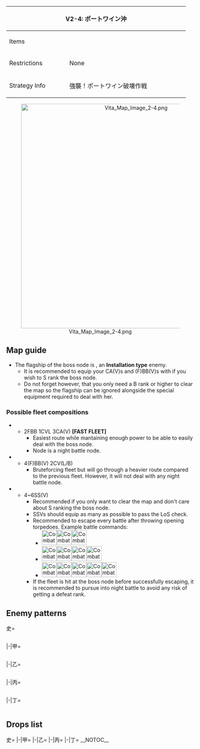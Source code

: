 {| class="article-table" style="width:100%;"
|-
! colspan="2" style="text-align:center;width:70%;" | V2-4: ポートワイン沖
| rowspan="3" style="text-align:center;width:30%;" | [[File:Vita Map Banner 2-4.png|400px]]
|-
! Items
| {{Steel}}
|-
! Restrictions
| None
|-
! Strategy Info
|強襲！ポートワイン破壊作戦
|ポートワインに存在する深海棲艦の南西諸島方面戦力の根拠<br>地を強襲し、敵港湾基地機能を破壊、同制海権を確立せよ！
|}
<center>[[File:Vita Map Image 2-4.png|600px]]</center>
==Map guide==
{{Map/Branching
|id = V2-4
|0->A, D = * Meet any of the following requirements to route to D :
** (F)BB(V) + CV(B) ≧ 4
** CV(B) ≧ 1
** SS(V) ≦ 2 and '''slow fleet'''
*If FBB = 3 then random routing between D and A (50%/50% chance)
*Do not meet any of the above requirements to route A.
|G/storm ->E, J = *Meeting any of the following requirements '''FORCES''' J :
** (F)BB(V) + CV(B) ≧ 4
** CV(B) ≧ 2
*Otherwise, meet any of the following requirements to route E:
** DD ≧ 2
** (F)BB(V) + CV(B) ≦ 2 and CL ≧ 1
** CA(V) ≧ 4 and CL ≧ 1
** CA(V) ≧ 3 and DD ≧ 1
*Failure to meet any of the above requirements will route to J
|H -> L = * Pass the LoS check
|H -> F/empty = * Fail the LoS check
|I -> L = * Pass the LoS check
|I -> K/empty = * Fail the LoS check
}}
*The flagship of the boss node {{Event/Route|L|red}} is {{ShipLink|Harbour Princess|Harbour Princess/II|text=Harbour Princess}}, an '''Installation type''' enemy.
**It is recommended to equip your CA(V)s and (F)BB(V)s with {{GreenAmmo}} if you wish to S rank the boss node.
**Do not forget however, that you only need a B rank or higher to clear the map so the flagship can be ignored alongside the special equipment required to deal with her.
{{VitaInstallations}}

===Possible fleet compositions===
*{{Event/Route|A|red|B|green|C|red|H|red|L|red}}
**2FBB 1CVL 3CA(V) '''[FAST FLEET]'''
***Easiest route while mantaining enough power to be able to easily deal with the boss node.
***Node {{Event/Route|H|red}} is a night battle node.
*{{Event/Route|D|red|G|purple|J|red|I|red|L|red}}
**4(F)BB(V) 2CV(L/B)
***Bruteforcing fleet but will go through a heavier route compared to the previous fleet. However, it will not deal with any night battle node.
*{{Event/Route|A|red|B|green|C|red|H|red|L|red}}
**4~6SS(V)
***Recommended if you only want to clear the map and don't care about S ranking the boss node.
***SSVs should equip as many {{Seaplane}} as possible to pass the LoS check.
***Recommended to escape every battle after throwing opening torpedoes. Example battle commands:
****[[File:Combat command (3).png|40px]][[File:Combat command (4).png|40px]][[File:Combat command (4).png|40px]]
****[[File:Combat command (3).png|40px]][[File:Combat command (4).png|40px]][[File:Combat command (4).png|40px]][[File:Combat command (4).png|40px]]
****[[File:Combat command (3).png|40px]][[File:Combat command (4).png|40px]][[File:Combat command (4).png|40px]][[File:Combat command (4).png|40px]][[File:Combat command (4).png|40px]]
***If the fleet is hit at the boss node before successfully escaping, it is recommended to pursue into night battle to avoid any risk of getting a defeat rank.

==Enemy patterns==
<tabber>史=
<div class="scrollable" style="width:800px;max-height:400px;overflow:auto;">
{{Map/Nodes|name=西哨戒線
|A
|Normal/BaseXP
|{{Formation|Line Ahead}}
|140
|555
|576
|576
|576
|576
|534
|-
|A
|Normal/BaseXP
|{{Formation|Line Ahead}}
|130
|555
|576
|576
|575
|575
|534
|-
|A
|Normal/BaseXP
|{{Formation|Line Ahead}}
|120
|555
|575
|575
|575
|575
|534
|-
}}
{{Map/Nodes|name=深海水雷打撃戦隊
|C
|Normal/BaseXP
|{{Formation|Line Ahead}}
|150
|566
|559
|559
|555
|576
|576
|-
|C
|Normal/BaseXP
|{{Formation|Line Ahead}}{{Formation|Double Line}}
|125
|527
|559
|559
|555
|576
|576
|-
|C
|Normal/BaseXP
|{{Formation|Line Ahead}}
|100
|527
|559
|559
|554
|575
|575
|-
}}
{{Map/Nodes|name=東哨戒線
|D
|Normal/BaseXP
|{{Formation|Line Ahead}}
|160
|555
|554
|576
|576
|535
|535
|-
|D
|Normal/BaseXP
|{{Formation|Line Ahead}}
|150
|555
|554
|575
|575
|535
|535
|-
|D
|Normal/BaseXP
|{{Formation|Line Ahead}}
|130
|555
|554
|575
|575
|535
|-
}}
{{Map/Nodes|name=深海戦艦戦隊
|E
|Normal/BaseXP
|{{Formation|Line Ahead}}{{Formation|Double Line}}
|250
|557
|529
|576
|575
|575
|-
|E
|Normal/BaseXP
|{{Formation|Line Ahead}}{{Formation|Double Line}}
|200
|567
|529
|576
|575
|575
|-
}}
{{Map/Nodes|name=阻止最終迎撃戦
|H
|Night/BaseXP
|{{Formation|Line Ahead}}{{Formation|Double Line}}
|200
|529
|527
|527
|601
|576
|576
|-
|H
|Night/BaseXP
|{{Formation|Line Ahead}}
|150
|529
|527
|527
|555
|575
|575
|-
}}
{{Map/Nodes|name=要港部防衛艦隊
|I
|Normal/BaseXP
|{{Formation|Line Ahead}}
|170
|529
|529
|528
|528
|577
|577
|-
|I
|Normal/BaseXP
|{{Formation|Line Ahead}}
|160
|529
|529
|560
|560
|577
|577
|-
|I
|Normal/BaseXP
|{{Formation|Line Ahead}}
|150
|529
|529
|560
|560
|576
|576
|-
}}
{{Map/Nodes|name=増援任務部隊
|J
|Normal/BaseXP
|{{Formation|Diamond}}
|240
|529
|529
|528
|528
|577
|577
|-
|J
|Normal/BaseXP
|{{Formation|Diamond}}
|220
|529
|529
|560
|560
|577
|577
|-
|J
|Normal/BaseXP
|{{Formation|Diamond}}
|200
|529
|529
|560
|560
|576
|576
|-
}}
{{Map/Nodes|name=ポートワイン泊地
|L
|Boss/BaseXP
|{{Formation|Line Ahead}}
|350
|613
|551
|551
|558
|577
|577
|-
|L
|Boss/BaseXP
|{{Formation|Line Ahead}}
|300
|613
|550
|550
|558
|576
|576
|-
}}
</div> <!-- overflow -->
|-|甲=
<div class="scrollable" style="width:800px;max-height:400px;overflow:auto;">
{{Map/Nodes|name=西哨戒線
|A
|Normal/BaseXP
|{{Formation|Line Ahead}}
|130
|555
|576
|576
|575
|575
|534
|-
|A
|Normal/BaseXP
|{{Formation|Line Ahead}}
|120
|555
|575
|575
|575
|575
|534
|-
|A
|Normal/BaseXP
|{{Formation|Line Ahead}}
|100
|555
|575
|575
|501
|501
|532
|-
|A
|Normal/BaseXP
|{{Formation|Double Line}}
|100
|555
|575
|575
|501
|501
|532
|-
}}
{{Map/Nodes|name=深海水雷打撃戦隊
|C
|Normal/BaseXP
|{{Formation|Line Ahead}}{{Formation|Double Line}}
|125
|527
|559
|559
|555
|576
|576
|-
|C
|Normal/BaseXP
|{{Formation|Line Ahead}}{{Formation|Double Line}}
|100
|527
|559
|559
|554
|575
|575
|-
}}
{{Map/Nodes|name=東哨戒線
|D
|Normal/BaseXP
|{{Formation|Line Ahead}}
|150
|555
|554
|575
|575
|535
|535
|-
|D
|Normal/BaseXP
|{{Formation|Line Ahead}}
|130
|555
|554
|575
|575
|535
|-
|D
|Normal/BaseXP
|{{Formation|Line Ahead}}{{Formation|Double Line}}
|110
|555
|554
|575
|575
|533
|-
}}
{{Map/Nodes|name=深海戦艦戦隊
|E
|Normal/BaseXP
|{{Formation|Line Ahead}}{{Formation|Double Line}}
|200
|567
|529
|576
|575
|575
|-
|E
|Normal/BaseXP
|{{Formation|Line Ahead}}{{Formation|Double Line}}
|170
|529
|529
|576
|575
|575
|-
}}
{{Map/Nodes|name=阻止最終迎撃戦
|H
|Night/BaseXP
|{{Formation|Line Ahead}}{{Formation|Double Line}}
|150
|529
|527
|527
|555
|575
|575
|-
|H
|Night/BaseXP
|{{Formation|Line Ahead}}{{Formation|Double Line}}
|120
|529
|527
|522
|519
|575
|575
|-
}}
{{Map/Nodes|name=要港部防衛艦隊
|I
|Normal/BaseXP
|{{Formation|Line Ahead}}
|160
|529
|529
|560
|560
|577
|577
|-
|I
|Normal/BaseXP
|{{Formation|Line Ahead}}{{Formation|Double Line}}
|150
|529
|529
|560
|560
|576
|576
|-
|I
|Normal/BaseXP
|{{Formation|Line Ahead}}{{Formation|Double Line}}
|130
|529
|529
|523
|523
|575
|575
|-
}}
{{Map/Nodes|name=増援任務部隊
|J
|Normal/BaseXP
|{{Formation|Diamond}}
|220
|529
|529
|560
|560
|577
|577
|-
|J
|Normal/BaseXP
|{{Formation|Diamond}}
|200
|529
|529
|560
|560
|576
|576
|-
|J
|Normal/BaseXP
|{{Formation|Diamond}}
|170
|529
|529
|560
|560
|576
|576
|-
|J
|Normal/BaseXP
|{{Formation|Diamond}}
|150
|529
|529
|560
|560
|575
|575
|-
}}
{{Map/Nodes|name=ポートワイン泊地
|L
|Boss/BaseXP
|{{Formation|Line Ahead}}
|290
|613
|549
|549
|558
|575
|575
|-
|L
|Boss/BaseXP
|{{Formation|Line Ahead}}
|280
|613
|558
|558
|558
|575
|575
|-
|L
|Boss/BaseXP
|{{Formation|Line Ahead}}
|240
|573
|526
|526
|526
|575
|575
|-
}}
</div> <!-- overflow -->
|-|乙=
<div class="scrollable" style="width:800px;max-height:400px;overflow:auto;">
{{Map/Nodes|name=西哨戒線
|A
|Normal/BaseXP
|{{Formation|Line Ahead}}{{Formation|Double Line}}
|100
|555
|575
|575
|501
|501
|532
|-
|A
|Normal/BaseXP
|{{Formation|Line Ahead}}{{Formation|Double Line}}
|85
|555
|575
|501
|501
|530
|-
|A
|Normal/BaseXP
|{{Formation|Double Line}}
|75
|519
|575
|501
|501
|530
|-
}}
{{Map/Nodes|name=深海水雷打撃戦隊
|C
|Normal/BaseXP
|{{Formation|Double Line}}
|100
|527
|527
|554
|554
|575
|575
|-
|C
|Normal/BaseXP
|{{Formation|Line Ahead}}{{Formation|Double Line}}
|80
|527
|521
|521
|575
|501
|501
|-
|C
|Normal/BaseXP
|{{Formation|Line Ahead}}{{Formation|Double Line}}
|60
|522
|521
|521
|501
|501
|-
}}
{{Map/Nodes|name=東哨戒線
|D
|Normal/BaseXP
|{{Formation|Double Line}}
|110
|555
|554
|575
|575
|533
|-
|D
|Normal/BaseXP
|{{Formation|Line Ahead}}{{Formation|Double Line}}
|90
|555
|575
|501
|501
|531
|-
|D
|Normal/BaseXP
|{{Formation|Line Ahead}}
|80
|519
|575
|501
|501
|501
|-
}}
{{Map/Nodes|name=深海戦艦戦隊
|E
|Normal/BaseXP
|{{Formation|Line Ahead}}{{Formation|Double Line}}
|170
|529
|529
|576
|575
|575
|-
|E
|Normal/BaseXP
|{{Formation|Double Line}}
|150
|529
|529
|576
|501
|501
|-
|E
|Normal/BaseXP
|{{Formation|Double Line}}
|140
|529
|524
|575
|501
|501
|-
}}
{{Map/Nodes|name=阻止最終迎撃戦
|H
|Night/BaseXP
|{{Formation|Line Ahead}}{{Formation|Double Line}}
|120
|529
|527
|522
|519
|575
|575
|-
|H
|Night/BaseXP
|{{Formation|Line Ahead}}{{Formation|Double Line}}
|100
|529
|522
|522
|501
|501
|-
}}
{{Map/Nodes|name=要港部防衛艦隊
|I
|Normal/BaseXP
|{{Formation|Line Ahead}}{{Formation|Double Line}}
|130
|529
|529
|523
|523
|575
|575
|-
|I
|Normal/BaseXP
|{{Formation|Double Line}}
|120
|529
|524
|523
|575
|501
|501
|-
|I
|Normal/BaseXP
|{{Formation|Double Line}}
|110
|524
|524
|523
|501
|501
|501
|-
}}
{{Map/Nodes|name=増援任務部隊
|J
|Normal/BaseXP
|{{Formation|Diamond}}
|150
|529
|529
|560
|560
|575
|575
|-
|J
|Normal/BaseXP
|{{Formation|Diamond}}
|140
|529
|529
|560
|560
|575
|575
|-
|J
|Normal/BaseXP
|{{Formation|Diamond}}
|130
|529
|529
|523
|523
|575
|575
|-
|J
|Normal/BaseXP
|{{Formation|Diamond}}
|110
|529
|523
|523
|575
|501
|501
|-
}}
{{Map/Nodes|name=ポートワイン泊地
|L
|Boss/BaseXP
|{{Formation|Line Ahead}}
|240
|573
|526
|526
|526
|575
|575
|-
|L
|Boss/BaseXP
|{{Formation|Line Ahead}}
|210
|573
|526
|526
|575
|501
|501
|-
|L
|Boss/BaseXP
|{{Formation|Line Ahead}}
|210
|573
|526
|526
|501
|501
|-
|L
|Boss/BaseXP
|{{Formation|Line Ahead}}
|190
|573
|513
|513
|501
|501
|-
}}
</div> <!-- overflow -->
|-|丙=
<div class="scrollable" style="width:800px;max-height:400px;overflow:auto;">
{{Map/Nodes|name=西哨戒線
|A
|Normal/BaseXP
|{{Formation|Line Ahead}}{{Formation|Double Line}}
|85
|555
|575
|501
|501
|530
|-
|A
|Normal/BaseXP
|{{Formation|Double Line}}
|75
|519
|575
|501
|501
|530
|-
|A
|Normal/BaseXP
|{{Formation|Double Line}}
|65
|519
|575
|501
|501
|-
}}
{{Map/Nodes|name=深海水雷打撃戦隊
|C
|Normal/BaseXP
|{{Formation|Line Ahead}}{{Formation|Double Line}}
|80
|527
|521
|521
|575
|501
|501
|-
|C
|Normal/BaseXP
|{{Formation|Line Ahead}}
|60
|522
|521
|521
|501
|501
|-
|C
|Normal/BaseXP
|{{Formation|Double Line}}
|60
|522
|521
|521
|501
|501
|-
}}
{{Map/Nodes|name=東哨戒線
|D
|Normal/BaseXP
|{{Formation|Double Line}}
|90
|555
|575
|501
|501
|531
|-
|D
|Normal/BaseXP
|{{Formation|Line Ahead}}
|80
|519
|575
|501
|501
|501
|-
|D
|Normal/BaseXP
|{{Formation|Double Line}}
|70
|519
|575
|501
|501
|-
}}
{{Map/Nodes|name=深海戦艦戦隊
|E
|Normal/BaseXP
|{{Formation|Double Line}}
|150
|529
|529
|576
|501
|501
|-
|E
|Normal/BaseXP
|{{Formation|Double Line}}
|140
|529
|524
|575
|501
|501
|-
|E
|Normal/BaseXP
|{{Formation|Line Ahead}}
|120
|524
|524
|501
|501
|501
|-
}}
{{Map/Nodes|name=阻止最終迎撃戦
|H
|Night/BaseXP
|{{Formation|Line Ahead}}{{Formation|Double Line}}
|100
|529
|522
|522
|501
|501
|-
|H
|Night/BaseXP
|{{Formation|Double Line}}
|80
|524
|522
|519
|501
|501
|-
}}
{{Map/Nodes|name=要港部防衛艦隊
|I
|Normal/BaseXP
|{{Formation|Double Line}}
|120
|529
|524
|523
|575
|501
|501
|-
|I
|Normal/BaseXP
|{{Formation|Double Line}}
|110
|524
|524
|523
|501
|501
|501
|-
|I
|Normal/BaseXP
|{{Formation|Double Line}}
|90
|524
|523
|501
|501
|501
|-
}}
{{Map/Nodes|name=増援任務部隊
|J
|Normal/BaseXP
|{{Formation|Diamond}}
|130
|529
|529
|523
|523
|575
|575
|-
|J
|Normal/BaseXP
|{{Formation|Diamond}}
|110
|529
|523
|523
|575
|501
|501
|-
|J
|Normal/BaseXP
|{{Formation|Diamond}}
|100
|524
|523
|523
|501
|501
|501
|-
}}
{{Map/Nodes|name=ポートワイン泊地
|L
|Boss/BaseXP
|{{Formation|Line Ahead}}
|210
|573
|526
|526
|501
|501
|-
|L
|Boss/BaseXP
|{{Formation|Line Ahead}}
|190
|573
|513
|513
|501
|501
|-
|L
|Boss/BaseXP
|{{Formation|Line Ahead}}
|180
|573
|513
|513
|-
}}
</div> <!-- overflow -->
|-|丁=
<div class="scrollable" style="width:800px;max-height:400px;overflow:auto;">
{{Map/Nodes|name=西哨戒線
|A
|Normal/BaseXP
|{{Formation|Double Line}}
|75
|519
|575
|501
|501
|530
|-
|A
|Normal/BaseXP
|{{Formation|Double Line}}
|65
|519
|575
|501
|501
|-
}}
{{Map/Nodes|name=深海水雷打撃戦隊
|C
|Normal/BaseXP
|{{Formation|Line Ahead}}{{Formation|Double Line}}
|60
|522
|521
|521
|501
|501
|-
}}
{{Map/Nodes|name=東哨戒線
|D
|Normal/BaseXP
|{{Formation|Line Ahead}}
|80
|519
|575
|501
|501
|501
|-
|D
|Normal/BaseXP
|{{Formation|Double Line}}
|70
|519
|575
|501
|501
|-
}}
{{Map/Nodes|name=深海戦艦戦隊
|E
|Normal/BaseXP
|{{Formation|Double Line}}
|140
|529
|524
|575
|501
|501
|-
|E
|Normal/BaseXP
|{{Formation|Line Ahead}}
|120
|524
|524
|501
|501
|501
|-
}}
{{Map/Nodes|name=阻止最終迎撃戦
|H
|Night/BaseXP
|{{Formation|Double Line}}
|100
|529
|522
|522
|501
|501
|-
|H
|Night/BaseXP
|{{Formation|Double Line}}
|80
|524
|522
|519
|501
|501
|-
}}
{{Map/Nodes|name=要港部防衛艦隊
|I
|Normal/BaseXP
|{{Formation|Double Line}}
|110
|524
|524
|523
|501
|501
|501
|-
|I
|Normal/BaseXP
|{{Formation|Double Line}}
|90
|524
|523
|501
|501
|501
|-
}}
{{Map/Nodes|name=増援任務部隊
|J
|Normal/BaseXP
|{{Formation|Diamond}}
|110
|529
|523
|523
|575
|501
|501
|-
|J
|Normal/BaseXP
|{{Formation|Diamond}}
|100
|524
|523
|523
|501
|501
|501
|-
}}
{{Map/Nodes|name=ポートワイン泊地
|L
|Boss/BaseXP
|{{Formation|Line Ahead}}
|190
|573
|513
|513
|501
|501
|-
|L
|Boss/BaseXP
|{{Formation|Line Ahead}}
|180
|573
|513
|513
|-
}}
</div> <!-- overflow -->
</tabber>

==Drops list==
<tabber>史=
{{Map/Drops
|regular = true
|no_legend = true
|filter_button = true
|nodes =  A, C, D, E, H, I, J, L
|boss = L
|{{ShipFrom|181}} : H, I, L
|{{ShipFrom|405}} : H, I,
|{{ShipFrom|62}} : H, I, L
|{{ShipFrom|63}} : H, I, L
|{{ShipFrom|64}} : H, I, L
|{{ShipFrom|65}} : H, I, L
|{{ShipFrom|76}} : H, I, L
|{{ShipFrom|55}} : H, I, L
|{{ShipFrom|56}} : H, I, L
|{{ShipFrom|70}} : E, H, I, L
|{{ShipFrom|53}} : E, H, I, L
|{{ShipFrom|9}} : E, H, I, L
|{{ShipFrom|10}} : E, H, I, L
|{{ShipFrom|32}} : E, H, I, L
|{{ShipFrom|36}} : A, C, D, E, H, I, J, L
|{{ShipFrom|37}} : A, C, D, E, H, I, J, L
|{{ShipFrom|15}} : A, C, D, E, H, I, J, L
|{{ShipFrom|94}} : A, C, D, E, H, I, J, L
|{{ShipFrom|16}} : A, C, D, E, H, I, J, L
|{{ShipFrom|14}} : A, C, D, E, H, I, J, L
|{{ShipFrom|43}} : C, E, H, I, J, L
|{{ShipFrom|44}} : C, E, H, I, J, L
|{{ShipFrom|45}} : C, E, H, I, J, L
|{{ShipFrom|46}} : C, E, H, I, J, L
|{{ShipFrom|35}} : A, C, D, E, H, I, J,
|{{ShipFrom|186}} : L
|{{ShipFrom|161}} : L
|{{ShipFrom|120}} : L
|{{ShipFrom|20}} : L
|{{ShipFrom|190}} : L
|{{ShipFrom|54}} : L
|{{ShipFrom|33}} : L
|{{ShipFrom|28}} : L
|{{ShipFrom|29}} : L
|{{ShipFrom|6}} : L
}}
|-|甲=
{{Map/Drops
|regular = true
|no_legend = true
|filter_button = true
|nodes =  A, C, D, E, H, I, J, L
|boss = L
|{{ShipFrom|181}} : I, L
|{{ShipFrom|405}} : H, I,
|{{ShipFrom|62}} : H, I, L
|{{ShipFrom|63}} : H, I, L
|{{ShipFrom|64}} : H, I, L
|{{ShipFrom|65}} : H, I, L
|{{ShipFrom|76}} : H, I, L
|{{ShipFrom|55}} : H, I, L
|{{ShipFrom|56}} : E, H, I, L
|{{ShipFrom|70}} : E, H, I, L
|{{ShipFrom|53}} : E, H, I, J, L
|{{ShipFrom|9}} : E, H, I, J, L
|{{ShipFrom|10}} : E, H, I, J, L
|{{ShipFrom|32}} : E, H, I, J, L
|{{ShipFrom|36}} : A, C, D, E, H, I, J, L
|{{ShipFrom|37}} : A, C, D, E, H, I, J, L
|{{ShipFrom|15}} : A, C, D, E, H, I, J, L
|{{ShipFrom|94}} : A, C, D, E, H, I, J, L
|{{ShipFrom|16}} : A, C, D, E, H, I, J, L
|{{ShipFrom|14}} : A, C, D, E, H, I, J, L
|{{ShipFrom|43}} : A, C, D, E, H, I, J, L
|{{ShipFrom|44}} : A, C, D, E, H, I, J, L
|{{ShipFrom|45}} : A, C, D, E, H, I, J, L
|{{ShipFrom|46}} : A, C, D, E, H, I, J, L
|{{ShipFrom|35}} : A, C, D, E, H, I, J,
|{{ShipFrom|186}} : L
|{{ShipFrom|161}} : L
|{{ShipFrom|120}} : L
|{{ShipFrom|20}} : L
|{{ShipFrom|190}} : L
|{{ShipFrom|54}} : L
|{{ShipFrom|33}} : L
|{{ShipFrom|28}} : L
|{{ShipFrom|29}} : L
|{{ShipFrom|6}} : L
}}
|-|乙=
{{Map/Drops
|regular = true
|no_legend = true
|filter_button = true
|nodes =  A, C, D, E, H, I, J, L
|boss = L
|{{ShipFrom|405}} : I,
|{{ShipFrom|62}} : H, I, L
|{{ShipFrom|63}} : H, I, L
|{{ShipFrom|64}} : H, I, L
|{{ShipFrom|65}} : H, I, L
|{{ShipFrom|76}} : E, H, I, L
|{{ShipFrom|55}} : E, H, I, L
|{{ShipFrom|56}} : E, H, I, J, L
|{{ShipFrom|70}} : C, E, H, I, J, L
|{{ShipFrom|53}} : C, E, H, I, J, L
|{{ShipFrom|9}} : C, E, H, I, J, L
|{{ShipFrom|10}} : C, E, H, I, J, L
|{{ShipFrom|32}} : C, E, H, I, J, L
|{{ShipFrom|36}} : A, C, D, E, H, I, J, L
|{{ShipFrom|37}} : A, C, D, E, H, I, J, L
|{{ShipFrom|15}} : A, C, D, E, H, I, J, L
|{{ShipFrom|94}} : A, C, D, E, H, I, J, L
|{{ShipFrom|16}} : A, C, D, E, H, I, J, L
|{{ShipFrom|14}} : A, C, D, E, H, I, J, L
|{{ShipFrom|43}} : A, C, D, E, H, I, J, L
|{{ShipFrom|44}} : A, C, D, E, H, I, J, L
|{{ShipFrom|45}} : A, C, D, E, H, I, J, L
|{{ShipFrom|46}} : A, C, D, E, H, I, J, L
|{{ShipFrom|35}} : A, C, D, E, H, I, J,
|{{ShipFrom|186}} : L
|{{ShipFrom|161}} : L
|{{ShipFrom|120}} : L
|{{ShipFrom|20}} : L
|{{ShipFrom|190}} : L
|{{ShipFrom|54}} : L
|{{ShipFrom|33}} : L
|{{ShipFrom|28}} : L
|{{ShipFrom|29}} : L
|{{ShipFrom|6}} : L
}}
|-|丙=
{{Map/Drops
|regular = true
|no_legend = true
|filter_button = true
|nodes =  A, C, D, E, H, I, J, L
|boss = L
|{{ShipFrom|62}} : I, L
|{{ShipFrom|63}} : H, I, L
|{{ShipFrom|64}} : H, I, L
|{{ShipFrom|65}} : E, H, I, L
|{{ShipFrom|76}} : E, H, I, L
|{{ShipFrom|55}} : E, H, I, J, L
|{{ShipFrom|56}} : E, H, I, J, L
|{{ShipFrom|70}} : C, E, H, I, J, L
|{{ShipFrom|53}} : C, E, H, I, J, L
|{{ShipFrom|9}} : C, E, H, I, J, L
|{{ShipFrom|10}} : C, E, H, I, J, L
|{{ShipFrom|32}} : C, E, H, I, J, L
|{{ShipFrom|36}} : A, C, D, E, H, I, J, L
|{{ShipFrom|37}} : A, C, D, E, H, I, J, L
|{{ShipFrom|15}} : A, C, D, E, H, I, J, L
|{{ShipFrom|94}} : A, C, D, E, H, I, J, L
|{{ShipFrom|16}} : A, C, D, E, H, I, J, L
|{{ShipFrom|14}} : A, C, D, E, H, I, J, L
|{{ShipFrom|43}} : A, C, D, E, H, I, J, L
|{{ShipFrom|44}} : A, C, D, E, H, I, J, L
|{{ShipFrom|45}} : A, C, D, E, H, I, J, L
|{{ShipFrom|46}} : A, C, D, E, H, I, J, L
|{{ShipFrom|35}} : A, C, D, E, H, I, J,
|{{ShipFrom|161}} : L
|{{ShipFrom|120}} : L
|{{ShipFrom|20}} : L
|{{ShipFrom|190}} : L
|{{ShipFrom|54}} : L
|{{ShipFrom|33}} : L
|{{ShipFrom|28}} : L
|{{ShipFrom|29}} : L
|{{ShipFrom|6}} : L
}}
|-|丁=
{{Map/Drops
|regular = true
|no_legend = true
|filter_button = true
|nodes =  A, C, D, E, H, I, J, L
|boss = L
|{{ShipFrom|62}} : L
|{{ShipFrom|63}} : I, L
|{{ShipFrom|64}} : H, I, L
|{{ShipFrom|65}} : E, H, I, L
|{{ShipFrom|76}} : E, H, I, L
|{{ShipFrom|55}} : E, H, I, J, L
|{{ShipFrom|56}} : E, H, I, J, L
|{{ShipFrom|70}} : C, E, H, I, J, L
|{{ShipFrom|53}} : C, E, H, I, J, L
|{{ShipFrom|9}} : C, E, H, I, J, L
|{{ShipFrom|10}} : C, E, H, I, J, L
|{{ShipFrom|32}} : C, E, H, I, J, L
|{{ShipFrom|36}} : A, C, D, E, H, I, J, L
|{{ShipFrom|37}} : A, C, D, E, H, I, J, L
|{{ShipFrom|15}} : A, C, D, E, H, I, J, L
|{{ShipFrom|94}} : A, C, D, E, H, I, J, L
|{{ShipFrom|16}} : A, C, D, E, H, I, J, L
|{{ShipFrom|14}} : A, C, D, E, H, I, J, L
|{{ShipFrom|43}} : A, C, D, E, H, I, J, L
|{{ShipFrom|44}} : A, C, D, E, H, I, J, L
|{{ShipFrom|45}} : A, C, D, E, H, I, J, L
|{{ShipFrom|46}} : A, C, D, E, H, I, J, L
|{{ShipFrom|35}} : A, C, D, E, H, I, J,
|{{ShipFrom|120}} : L
|{{ShipFrom|20}} : L
|{{ShipFrom|190}} : L
|{{ShipFrom|54}} : L
|{{ShipFrom|33}} : L
|{{ShipFrom|28}} : L
|{{ShipFrom|29}} : L
|{{ShipFrom|6}} : L
}}
</tabber>
__NOTOC__
